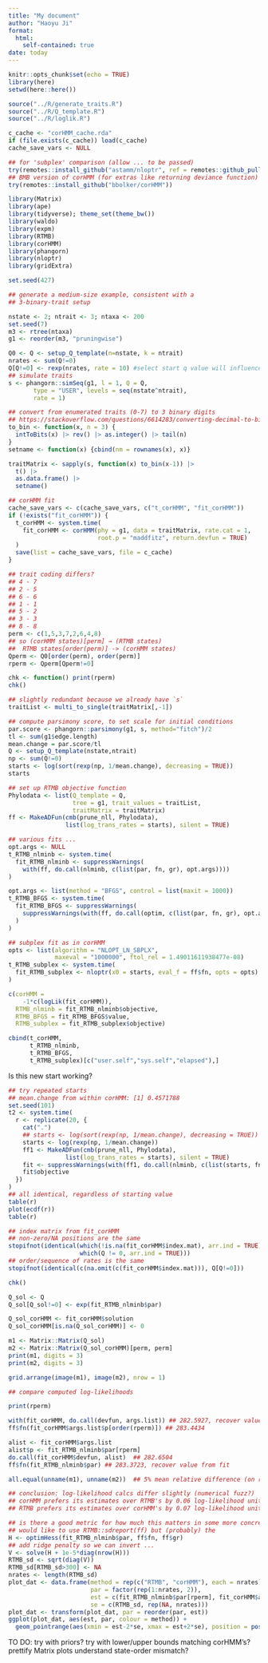 ```yaml
---
title: "My document"
author: "Haoyu Ji"
format: 
  html:
    self-contained: true
date: today
---
```


```r
knitr::opts_chunk$set(echo = TRUE)
library(here)
setwd(here::here())
```

```r
source("../R/generate_traits.R")
source("../R/Q_template.R")
source("../R/loglik.R")

c_cache <- "corHMM_cache.rda"
if (file.exists(c_cache)) load(c_cache)
cache_save_vars <- NULL

## for 'subplex' comparison (allow ... to be passed)
try(remotes::install_github("astamm/nloptr", ref = remotes::github_pull("196")))
## BMB version of corHMM (for extras like returning deviance function)
try(remotes::install_github("bbolker/corHMM"))
```

```r
library(Matrix)
library(ape)
library(tidyverse); theme_set(theme_bw())
library(waldo)
library(expm)
library(RTMB)
library(corHMM)
library(phangorn)
library(nloptr)
library(gridExtra)
```

```r
set.seed(427)
```

```r
## generate a medium-size example, consistent with a
## 3-binary-trait setup

nstate <- 2; ntrait <- 3; ntaxa <- 200
set.seed(7)
m3 <- rtree(ntaxa)
g1 <- reorder(m3, "pruningwise")

Q0 <- Q <- setup_Q_template(n=nstate, k = ntrait)
nrates <- sum(Q!=0)
Q[Q!=0] <- rexp(nrates, rate = 10) #select start q value will influence?
## simulate traits
s <- phangorn::simSeq(g1, l = 1, Q = Q,
       type = "USER", levels = seq(nstate^ntrait),
       rate = 1)
```

```r
## convert from enumerated traits (0-7) to 3 binary digits
## https://stackoverflow.com/questions/6614283/converting-decimal-to-binary-in-r
to_bin <- function(x, n = 3) {
  intToBits(x) |> rev() |> as.integer() |> tail(n)
}
setname <- function(x) {cbind(nm = rownames(x), x)}

traitMatrix <- sapply(s, function(x) to_bin(x-1)) |>
  t() |>
  as.data.frame() |>
  setname()
```

```r
## corHMM fit
cache_save_vars <- c(cache_save_vars, c("t_corHMM", "fit_corHMM"))
if (!exists("fit_corHMM")) {
  t_corHMM <- system.time(
    fit_corHMM <- corHMM(phy = g1, data = traitMatrix, rate.cat = 1,
                         root.p = "maddfitz", return.devfun = TRUE)
  )
  save(list = cache_save_vars, file = c_cache)
}

```

```r
## trait coding differs?
## 4 - 7
## 2 - 5
## 6 - 6
## 1 - 1
## 5 - 2
## 3 - 3
## 8 - 8
perm <- c(1,5,3,7,2,6,4,8)
## so (corHMM states)[perm] → (RTMB states)
##  RTMB states[order(perm)] -> (corHMM states)
Qperm <- Q0[order(perm), order(perm)]
rperm <- Qperm[Qperm!=0]

chk <- function() print(rperm)
chk()

```

```r
## slightly redundant because we already have `s`
traitList <- multi_to_single(traitMatrix[,-1])

## compute parsimony score, to set scale for initial conditions
par.score <- phangorn::parsimony(g1, s, method="fitch")/2
tl <- sum(g1$edge.length)
mean.change = par.score/tl
Q <- setup_Q_template(nstate,ntrait)
np <- sum(Q!=0)
starts <- log(sort(rexp(np, 1/mean.change), decreasing = TRUE))
starts
```

```r
## set up RTMB objective function
Phylodata <- list(Q_template = Q,
                  tree = g1, trait_values = traitList,
                  traitMatrix = traitMatrix)
ff <- MakeADFun(cmb(prune_nll, Phylodata),
                list(log_trans_rates = starts), silent = TRUE)
```

```r
## various fits ...
opt.args <- NULL
t_RTMB_nlminb <- system.time(
  fit_RTMB_nlminb <- suppressWarnings(
    with(ff, do.call(nlminb, c(list(par, fn, gr), opt.args))))
)

opt.args <- list(method = "BFGS", control = list(maxit = 1000))
t_RTMB_BFGS <- system.time(
  fit_RTMB_BFGS <- suppressWarnings(
    suppressWarnings(with(ff, do.call(optim, c(list(par, fn, gr), opt.args))))
  )
)

## subplex fit as in corHMM
opts <- list(algorithm = "NLOPT_LN_SBPLX",
             maxeval = "1000000", ftol_rel = 1.49011611938477e-08)
t_RTMB_subplex <- system.time(
  fit_RTMB_subplex <- nloptr(x0 = starts, eval_f = ff$fn, opts = opts)
)
```

```r
c(corHMM = 
    -1*c(logLik(fit_corHMM)),
  RTMB_nlminb = fit_RTMB_nlminb$objective,
  RTMB_BFGS = fit_RTMB_BFGS$value,
  RTMB_subplex = fit_RTMB_subplex$objective)

cbind(t_corHMM,
      t_RTMB_nlminb,
      t_RTMB_BFGS,
      t_RTMB_subplex)[c("user.self","sys.self","elapsed"),]
```

Is this new start working?
```r
## try repeated starts
## mean.change from within corHMM: [1] 0.4571788
set.seed(101)
t2 <- system.time(
  r <- replicate(20, {
    cat(".")
    ## starts <- log(sort(rexp(np, 1/mean.change), decreasing = TRUE))
    starts <- log(rexp(np, 1/mean.change))
    ff1 <- MakeADFun(cmb(prune_nll, Phylodata),
                list(log_trans_rates = starts), silent = TRUE)
    fit <- suppressWarnings(with(ff1, do.call(nlminb, c(list(starts, fn, gr)))))
    fit$objective
  })
)
## all identical, regardless of starting value
table(r)
plot(ecdf(r))
table(r)

```

```r
## index matrix from fit_corHMM
## non-zero/NA positions are the same
stopifnot(identical(which(!is.na(fit_corHMM$index.mat), arr.ind = TRUE),
                    which(Q != 0, arr.ind = TRUE)))
## order/sequence of rates is the same
stopifnot(identical(c(na.omit(c(fit_corHMM$index.mat))), Q[Q!=0]))

chk()

Q_sol <- Q
Q_sol[Q_sol!=0] <- exp(fit_RTMB_nlminb$par)

Q_sol_corHMM <- fit_corHMM$solution
Q_sol_corHMM[is.na(Q_sol_corHMM)] <- 0

m1 <- Matrix::Matrix(Q_sol)
m2 <- Matrix::Matrix(Q_sol_corHMM)[perm, perm]
print(m1, digits = 3)
print(m2, digits = 3)

grid.arrange(image(m1), image(m2), nrow = 1)

```

```r
## compare computed log-likelihoods

print(rperm)

with(fit_corHMM, do.call(devfun, args.list)) ## 282.5927, recover value from fit
ff$fn(fit_corHMM$args.list$p[order(rperm)]) ## 283.4434

alist <- fit_corHMM$args.list
alist$p <- fit_RTMB_nlminb$par[rperm]
do.call(fit_corHMM$devfun, alist)  ## 282.6504
ff$fn(fit_RTMB_nlminb$par) ## 283.3723, recover value from fit

all.equal(unname(m1), unname(m2))  ## 5% mean relative difference (on rate scale, not log-rate scale)
```

```r
## conclusion: log-likelihood calcs differ slightly (numerical fuzz?)
## corHMM prefers its estimates over RTMB's by 0.06 log-likelihood units
## RTMB prefers its estimates over corHMM's by 0.07 log-likelihood units

## is there a good metric for how much this matters in some more concrete terms?
## would like to use RTMB::sdreport(ff) but (probably) the
H <- optimHess(fit_RTMB_nlminb$par, ff$fn, ff$gr)
## add ridge penalty so we can invert ...
V <- solve(H + 1e-5*diag(nrow(H)))
RTMB_sd <- sqrt(diag(V))
RTMB_sd[RTMB_sd>300] <- NA
nrates <- length(RTMB_sd)
plot_dat <- data.frame(method = rep(c("RTMB", "corHMM"), each = nrates),
                       par = factor(rep(1:nrates, 2)),
                       est = c(fit_RTMB_nlminb$par[rperm], fit_corHMM$args.list$p),
                       se = c(RTMB_sd, rep(NA, nrates)))
plot_dat <- transform(plot_dat, par = reorder(par, est))
ggplot(plot_dat, aes(est, par, colour = method)) +
  geom_pointrange(aes(xmin = est-2*se, xmax = est+2*se), position = position_dodge(width = 0.5))
```

TO DO:
try with priors?
try with lower/upper bounds matching corHMM's?
prettify Matrix plots
understand state-order mismatch?

